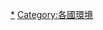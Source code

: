 {{Commonscat|Conservation by country}}
{{Categories by country|nocat}}

[[Category:环境保护|*]]
[[Category:各國環境|Category:各國環境]]